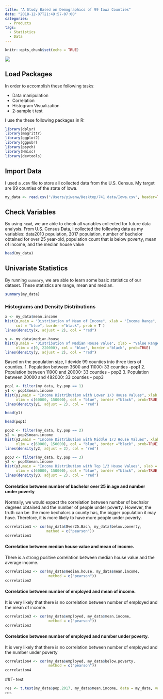 ```yaml
---
title: "A Study Based on Demographics of 99 Iowa Counties"
date: "2018-12-07T21:49:57-07:00"
categories:
  - Products
tags:
  - Statistics 
  - Data 
---
```


```r
knitr::opts_chunk$set(echo = TRUE)
```


![](https://upload.wikimedia.org/wikipedia/commons/f/fc/Blank_Iowa_county_map_with_county_names.svg)


## Load Packages
In order to accomplish these following tasks: 

* Data manipulation
* Correlation
* Histogram Visualization
* 2-sample t test

I use the these following packages in R:
```r
library(dplyr)
library(magrittr)
library(ggplot2)
library(ggpubr)
library(psych)
library(Hmisc)
library(devtools)
```

## Import Data
I used a .csv file to store all collected data from the U.S. Census. My target are 99 counties of the state of Iowa.

```r
my_data <- read.csv("/Users/yiwenw/Desktop/741 data/Iowa.csv", header=TRUE, stringsAsFactors=FALSE)
```



## Check Variables 
By using `head`, we are able to check all variables collected for future data analysis. From U.S. Census Data, I collected the following data as my variables: data2010 population, 2017 population, number of bachelor obtained for over 25 year-old, population count that is below poverty, mean of income, and the median house value

```r
head(my_data)
```

## Univariate Statistics 
By running `summary`, we are able to learn some basic statistics of our dataset. These statistics are range, mean and median.

```r
summary(my_data)
```



### Histograms and Density Distributions


```r
x <- my_data$mean.income
hist(x,main = "Distribution of Mean of Income", xlab = "Income Range", 
     col = "blue", border ="black", prob = T )
lines(density(x, adjust = 2), col = "red")

```

```r
y <- my_data$median.house
hist(y,main = "Distribution of Median House Value", xlab = "Value Range", 
     xlim = c(0, 220000), col = "blue", border ="black", prob=TRUE)
lines(density(y, adjust = 2), col = "red")

```

Based on the population size, I devide 99 counties into three tiers of counties.
1. Population between 3600 and 11000: 33 counties -pop1
2. Population between 11000 and 20000: 33 counties - pop2
3. Population between 20000 and 482000: 33 counties - pop3





```r
pop1 <- filter(my_data, by.pop == 1)
y1 <- pop1$mean.income
hist(y1,main = "Income Distribution with Lower 1/3 House Values", xlab = "Income Range", 
     xlim = c(60000, 150000), col = "blue", border ="black", prob=TRUE)
lines(density(y1, adjust = 2), col = "red")

```
```r
head(y1)
```
```r
head(pop1)
```



```r
pop2 <- filter(my_data, by.pop == 2)
y2 <- pop2$mean.income
hist(y2,main = "Income Distribution with Middle 1/3 House Values", xlab = "Income Range", 
     xlim = c(60000, 150000), col = "blue", border ="black", prob=TRUE)
lines(density(y2, adjust = 2), col = "red")

```


```r
pop3 <- filter(my_data, by.pop == 3)
y3 <- pop3$mean.income
hist(y3,main = "Income Distribution with Top 1/3 House Values", xlab = "Income Range", 
     xlim = c(60000, 150000), col = "blue", border ="black", prob=TRUE)
lines(density(y3, adjust = 2), col = "red")

```


#### Correlation between number of bachelor over 25 in age and number under poverty
Normally, we would expact the correlation between number of bechalor degrees obtained and the number of people under poverty. However, the truth can be: the more bechalors a county has, the bigger population it may have. Therefore, it is more likely to have more people under poverty.

```r
correlation1 <- cor(my_data$Over25.Bach, my_data$below.poverty, 
                   method = c("pearson"))
correlation1

```
#### Correlation between median house value and mean of income.
There is a strong positive correlation between median house value and the average income. 

```r
correlation2 <- cor(my_data$median.house, my_data$mean.income, 
                    method = c("pearson"))
correlation2

```

#### Correlation between number of employed and mean of income.
It is very likely that there is no correlation between number of employed and the mean of income.

```r
correlation3 <- cor(my_data$employed, my_data$mean.income, 
                    method = c("pearson"))
correlation3

```

#### Correlation between number of employed and number under poverty.
It is very likely that there is no correlation between number of employed and the number under poverty
```r
correlation4 <- cor(my_data$employed, my_data$below.poverty, 
                    method = c("pearson"))
correlation4

```


##T- test

```r
res <- t.test(my_data$pop.2017, my_data$mean.income, data = my_data, var.equal = TRUE)
res

```
